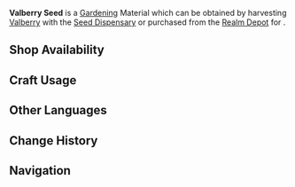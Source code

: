 {{Item Infobox
|id           = 130008
|image        = Item Valberry Seed.png
|type         = Gardening Materials
|group        = Jade Field
|invCategory  = Seed Dispensary
|description  = A seed obtained from the [[Seed Dispensary]]. A quality seed full of life, just waiting to be planted in the fields of the Realm Within. After some time, it will grow into a [[Valberry]].
|source1      = Harvesting [[Valberry]] with the [[Seed Dispensary]]
|source2      = [[Housing/Realm Depot|Realm Depot]]
}}
'''Valberry Seed''' is a [[Gardening]] Material which can be obtained by harvesting [[Valberry]] with the [[Seed Dispensary]] or purchased from the [[Realm Depot]] for {{Item|Realm Currency|30|x=5}}.

==Shop Availability==
{{Shop Availability|currency=Realm Currency}}

==Craft Usage==
{{Craft Usage}}

==Other Languages==
{{Other Languages
|en      = Valberry Seed
|zhs     = 「落落莓」的种子
|zhs_rm  = "Luòluòméi" de Zhǒngzi
|zht     = 「落落莓」的種子
|zht_rm  = "Luòluòméi" de Zhǒngzi
|zh_tl   = [[Valberry#Other Languages|Valberry]] Seed
|ja      = 「ヴァルベリー」の種
|ja_rm   = "Varuberii" no Tane
|ja_tl   = "Valberry" Seed
|ko      = 「낙락베리」 씨앗
|ko_rm   = "Nakrak-beri" Ssiat
|ko_tl   = "Fall-Fall berrry" Seed
|es      = Semilla de valbaya
|es_tl   = 
|fr      = Graine de tombaie
|fr_tl   = Fallberry Seed
|ru      = Семена валяшки
|ru_tl   = 
|th      = Valberry Seed
|vi      = Hạt Giống Quả Dâu Đỏ
|vi_tl   = 
|de      = Valbeerensamen
|de_tl   = Valberry Seed(s)
|id      = Valberry Seed
|pt      = Semente de Valberry
|pt_tl   = Valberry Seed
}}

==Change History==
{{Change History|2.0}}

==Navigation==
{{Material Navbox|type=Gardening Materials}}